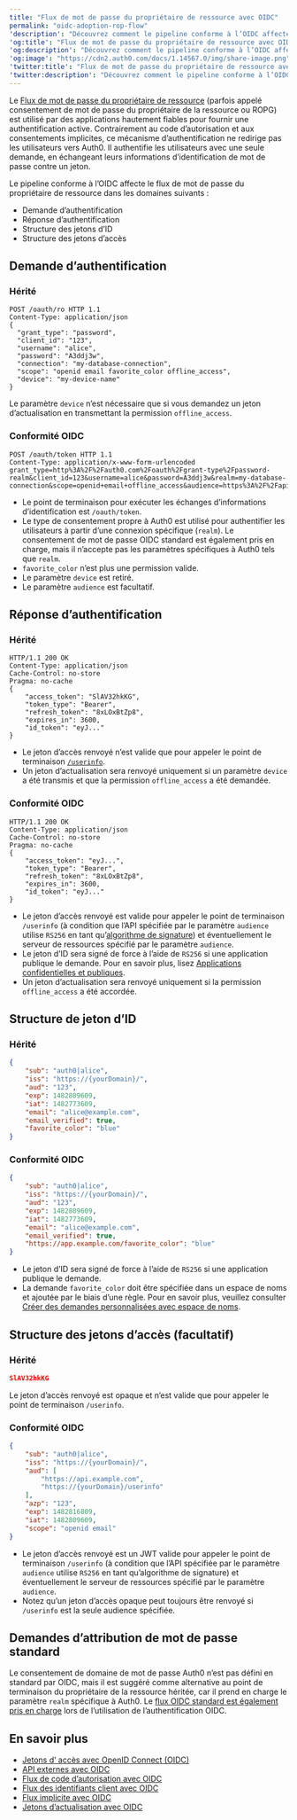```yaml
---
title: "Flux de mot de passe du propriétaire de ressource avec OIDC"
permalink: "oidc-adoption-rop-flow"
'description': "Découvrez comment le pipeline conforme à l’OIDC affecte le flux de mot de passe du propriétaire de la ressource."
'og:title': "Flux de mot de passe du propriétaire de ressource avec OIDC"
'og:description': "Découvrez comment le pipeline conforme à l’OIDC affecte le flux de mot de passe du propriétaire de la ressource."
'og:image': "https://cdn2.auth0.com/docs/1.14567.0/img/share-image.png"
'twitter:title': "Flux de mot de passe du propriétaire de ressource avec OIDC"
'twitter:description': "Découvrez comment le pipeline conforme à l’OIDC affecte le flux de mot de passe du propriétaire de la ressource."
---
```


Le [Flux de mot de passe du propriétaire de ressource](/docs/docs/fr-ca/get-started/authentication-and-authorization-flow/resource-owner-password-flow) (parfois appelé consentement de mot de passe du propriétaire de la ressource ou ROPG) est utilisé par des applications hautement fiables pour fournir une authentification active. Contrairement au code d’autorisation et aux consentements implicites, ce mécanisme d’authentification ne redirige pas les utilisateurs vers Auth0. Il authentifie les utilisateurs avec une seule demande, en échangeant leurs informations d’identification de mot de passe contre un jeton.

Le pipeline conforme à l’OIDC affecte le flux de mot de passe du propriétaire de ressource dans les domaines suivants :

* Demande d’authentification
* Réponse d’authentification
* Structure des jetons d’ID
* Structure des jetons d’accès

## Demande d’authentification

### Hérité

``` lines
POST /oauth/ro HTTP 1.1
Content-Type: application/json
{
  "grant_type": "password",
  "client_id": "123",
  "username": "alice",
  "password": "A3ddj3w",
  "connection": "my-database-connection",
  "scope": "openid email favorite_color offline_access",
  "device": "my-device-name"
}
```

Le paramètre `device` n’est nécessaire que si vous demandez un jeton d’actualisation en transmettant la permission `offline_access`.

### Conformité OIDC

``` lines
POST /oauth/token HTTP 1.1
Content-Type: application/x-www-form-urlencoded
grant_type=http%3A%2F%2Fauth0.com%2Foauth%2Fgrant-type%2Fpassword-realm&client_id=123&username=alice&password=A3ddj3w&realm=my-database-connection&scope=openid+email+offline_access&audience=https%3A%2F%2Fapi.example.com
```

* Le point de terminaison pour exécuter les échanges d’informations d’identification est `/oauth/token`.
* Le type de consentement propre à Auth0 est utilisé pour authentifier les utilisateurs à partir d’une connexion spécifique (`realm`). Le consentement de mot de passe OIDC standard est également pris en charge, mais il n’accepte pas les paramètres spécifiques à Auth0 tels que `realm`.
* `favorite_color` n’est plus une permission valide.
* Le paramètre `device` est retiré.
* Le paramètre `audience` est facultatif.

## Réponse d’authentification

### Hérité

``` lines
HTTP/1.1 200 OK
Content-Type: application/json
Cache-Control: no-store
Pragma: no-cache
{
    "access_token": "SlAV32hkKG",
    "token_type": "Bearer",
    "refresh_token": "8xLOxBtZp8",
    "expires_in": 3600,
    "id_token": "eyJ..."
}
```

* Le jeton d’accès renvoyé n’est valide que pour appeler le point de terminaison [`/userinfo`](/docs/docs/fr-ca/api/authentication#get-user-info).
* Un jeton d’actualisation sera renvoyé uniquement si un paramètre `device` a été transmis et que la permission `offline_access` a été demandée.

### Conformité OIDC

``` lines
HTTP/1.1 200 OK
Content-Type: application/json
Cache-Control: no-store
Pragma: no-cache
{
    "access_token": "eyJ...",
    "token_type": "Bearer",
    "refresh_token": "8xLOxBtZp8",
    "expires_in": 3600,
    "id_token": "eyJ..."
}
```

* Le jeton d’accès renvoyé est valide pour appeler le point de terminaison `/userinfo` (à condition que l’API spécifiée par le paramètre `audience` utilise `RS256` en tant qu’[algorithme de signature](/docs/docs/fr-ca/get-started/applications/signing-algorithms)) et éventuellement le serveur de ressources spécifié par le paramètre `audience`.
* Le jeton d’ID sera signé de force à l’aide de `RS256` si une application publique le demande. Pour en savoir plus, lisez [Applications confidentielles et publiques](/docs/docs/fr-ca/get-started/applications/confidential-and-public-applications).
* Un jeton d’actualisation sera renvoyé uniquement si la permission `offline_access` a été accordée.

## Structure de jeton d’ID

### Hérité

```json lines
{
    "sub": "auth0|alice",
    "iss": "https://{yourDomain}/",
    "aud": "123",
    "exp": 1482809609,
    "iat": 1482773609,
    "email": "alice@example.com",
    "email_verified": true,
    "favorite_color": "blue"
}
```

### Conformité OIDC

```json lines
{
    "sub": "auth0|alice",
    "iss": "https://{yourDomain}/",
    "aud": "123",
    "exp": 1482809609,
    "iat": 1482773609,
    "email": "alice@example.com",
    "email_verified": true,
    "https://app.example.com/favorite_color": "blue"
}
```

* Le jeton d’ID sera signé de force à l’aide de `RS256` si une application publique le demande.
* La demande `favorite_color` doit être spécifiée dans un espace de noms et ajoutée par le biais d’une règle. Pour en savoir plus, veuillez consulter [Créer des demandes personnalisées avec espace de noms](/docs/docs/fr-ca/secure/tokens/json-web-tokens/create-custom-claims).

## Structure des jetons d’accès (facultatif)

### Hérité

```json lines
SlAV32hkKG
```

Le jeton d’accès renvoyé est opaque et n’est valide que pour appeler le point de terminaison `/userinfo`.

### Conformité OIDC

```json lines
{
    "sub": "auth0|alice",
    "iss": "https://{yourDomain}/",
    "aud": [
        "https://api.example.com",
        "https://{yourDomain}/userinfo"
    ],
    "azp": "123",
    "exp": 1482816809,
    "iat": 1482809609,
    "scope": "openid email"
}
```

* Le jeton d’accès renvoyé est un <Tooltip href="/docs/docs/fr-ca/glossary?term=json-web-token" tip="Jeton Web JSON (JWT)
Format standard de jeton d’ID (et souvent de jeton d’accès) utilisé pour représenter en toute sécurité des demandes entre deux parties." cta="Voir le glossaire">JWT</Tooltip> valide pour appeler le point de terminaison `/userinfo` (à condition que l’API spécifiée par le paramètre `audience` utilise `RS256` en tant qu’algorithme de signature) et éventuellement le serveur de ressources spécifié par le paramètre `audience`.
* Notez qu’un jeton d’accès opaque peut toujours être renvoyé si `/userinfo` est la seule <Tooltip data-tooltip-id="react-containers-DefinitionTooltip-1" tip="">audience</Tooltip> spécifiée.

## Demandes d’attribution de mot de passe standard

Le consentement de domaine de mot de passe Auth0 n’est pas défini en standard par OIDC, mais il est suggéré comme alternative au point de terminaison du propriétaire de la ressource héritée, car il prend en charge le paramètre `realm` spécifique à Auth0. Le [flux OIDC standard est également pris en charge](/docs/docs/fr-ca/get-started/authentication-and-authorization-flow/resource-owner-password-flow) lors de l’utilisation de l’authentification OIDC.

## En savoir plus

* [Jetons d’ accès avec OpenID Connect (OIDC)](/docs/docs/fr-ca/authenticate/login/oidc-conformant-authentication/oidc-adoption-access-tokens)
* [API externes avec OIDC](/docs/docs/fr-ca/authenticate/login/oidc-conformant-authentication/oidc-adoption-apis)
* [Flux de code d’autorisation avec OIDC](/docs/docs/fr-ca/authenticate/login/oidc-conformant-authentication/oidc-adoption-auth-code-flow)
* [Flux des identifiants client avec OIDC](/docs/docs/fr-ca/authenticate/login/oidc-conformant-authentication/oidc-adoption-client-credentials-flow)
* [Flux implicite avec OIDC](/docs/docs/fr-ca/authenticate/login/oidc-conformant-authentication/oidc-adoption-implicit-flow)
* [Jetons d’actualisation avec OIDC](/docs/docs/fr-ca/authenticate/login/oidc-conformant-authentication/oidc-adoption-refresh-tokens)